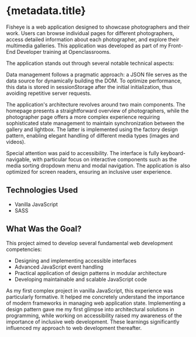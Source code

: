 
# {metadata.title}

<HorizontalGallery images={metadata.gallery} title={metadata.title} />

<ProjectExternalLinks urls={metadata.urls} />

Fisheye is a web application designed to showcase photographers and their work. Users can browse individual pages for different photographers, access detailed information about each photographer, and explore their multimedia galleries. This application was developed as part of my Front-End Developer training at Openclassrooms.

The application stands out through several notable technical aspects:

Data management follows a pragmatic approach: a JSON file serves as the data source for dynamically building the DOM. To optimize performance, this data is stored in sessionStorage after the initial initialization, thus avoiding repetitive server requests.

The application's architecture revolves around two main components. The homepage presents a straightforward overview of photographers, while the photographer page offers a more complex experience requiring sophisticated state management to maintain synchronization between the gallery and lightbox. The latter is implemented using the factory design pattern, enabling elegant handling of different media types (images and videos).

Special attention was paid to accessibility. The interface is fully keyboard-navigable, with particular focus on interactive components such as the media sorting dropdown menu and modal navigation. The application is also optimized for screen readers, ensuring an inclusive user experience.

## Technologies Used
- Vanilla JavaScript
- SASS

## What Was the Goal?
This project aimed to develop several fundamental web development competencies:
- Designing and implementing accessible interfaces
- Advanced JavaScript event handling
- Practical application of design patterns in modular architecture
- Developing maintainable and scalable JavaScript code

As my first complex project in vanilla JavaScript, this experience was particularly formative. It helped me concretely understand the importance of modern frameworks in managing web application state. Implementing a design pattern gave me my first glimpse into architectural solutions in programming, while working on accessibility raised my awareness of the importance of inclusive web development. These learnings significantly influenced my approach to web development thereafter.
